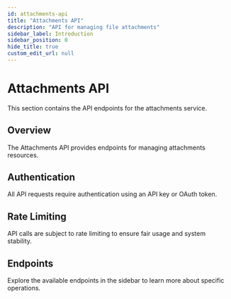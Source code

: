 ```yaml
---
id: attachments-api
title: "Attachments API"
description: "API for managing file attachments"
sidebar_label: Introduction
sidebar_position: 0
hide_title: true
custom_edit_url: null
---
```


# Attachments API

This section contains the API endpoints for the attachments service.

## Overview

The Attachments API provides endpoints for managing attachments resources.

## Authentication

All API requests require authentication using an API key or OAuth token.

## Rate Limiting

API calls are subject to rate limiting to ensure fair usage and system stability.

## Endpoints

Explore the available endpoints in the sidebar to learn more about specific operations.


      